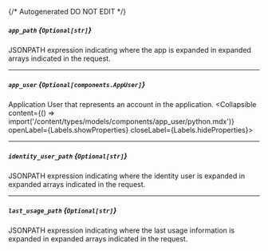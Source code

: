 {/* Autogenerated DO NOT EDIT  */}

##### `app_path` *{`Optional[str]`}*
JSONPATH expression indicating where the app is expanded in expanded arrays indicated in the request.

---
##### `app_user` *{`Optional[components.AppUser]`}*
Application User that represents an account in the application.
<Collapsible content={() => import('/content/types/models/components/app_user/python.mdx')} openLabel={Labels.showProperties} closeLabel={Labels.hideProperties}>
</Collapsible>

---
##### `identity_user_path` *{`Optional[str]`}*
JSONPATH expression indicating where the identity user is expanded in expanded arrays indicated in the request.

---
##### `last_usage_path` *{`Optional[str]`}*
JSONPATH expression indicating where the last usage information is expanded in expanded arrays indicated in the request.


